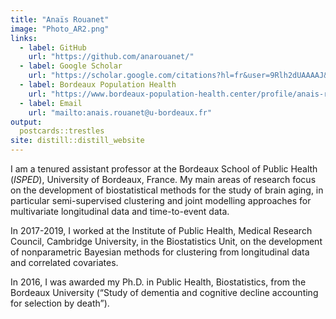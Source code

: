 ```yaml
---
title: "Anaïs Rouanet"
image: "Photo_AR2.png"
links:
  - label: GitHub
    url: "https://github.com/anarouanet/"
  - label: Google Scholar
    url: "https://scholar.google.com/citations?hl=fr&user=9Rlh2dUAAAAJ&view_op=list_works&sortby=pubdate"
  - label: Bordeaux Population Health
    url: "https://www.bordeaux-population-health.center/profile/anais-rouanet/"
  - label: Email
    url: "mailto:anais.rouanet@u-bordeaux.fr"
output:
  postcards::trestles
site: distill::distill_website
---
```


I am a tenured assistant professor at the Bordeaux School of Public Health (*ISPED*), University of Bordeaux, France. My main areas of research focus on the development of biostatistical methods for the study of brain aging, in particular semi-supervised clustering and joint modelling approaches for multivariate longitudinal data and time-to-event data.

In 2017-2019, I worked at the Institute of Public Health, Medical Research Council, Cambridge University, in the Biostatistics Unit, on the development of nonparametric Bayesian methods for clustering from longitudinal data and correlated covariates.

In 2016, I was awarded my Ph.D. in Public Health, Biostatistics, from the Bordeaux University ("Study of dementia and cognitive decline accounting for selection by death").

<!-- ## Education -->

<!-- **Ph.D. in Public Health - Biostatistics** | Bordeaux, France -->

<!-- Bordeaux University, Bordeaux Population Health research center, Inserm U1219 | 2013 - 2016 -->

<!-- **Master 2: Biostatistics, Bioinformatics, Biomathematics and Health** | Lyon, France -->

<!-- Claude Bernard Lyon I University | 2012 - 2013 -->

<!-- **Engineering School Diploma** | Marseille, France -->

<!-- Ecole Centrale Marseille | 2010 - 2013 -->

<!-- ## Experience -->

<!-- **Research Associate** | 2019 - Present -->

<!-- Bordeaux Population Health research center, Inserm U1219 -->

<!-- **Research Associate** | 2017 - 2019 -->

<!-- Biostatistics Unit, Medical Research Council, Institute of Public Health, Cambridge University, the UK -->
